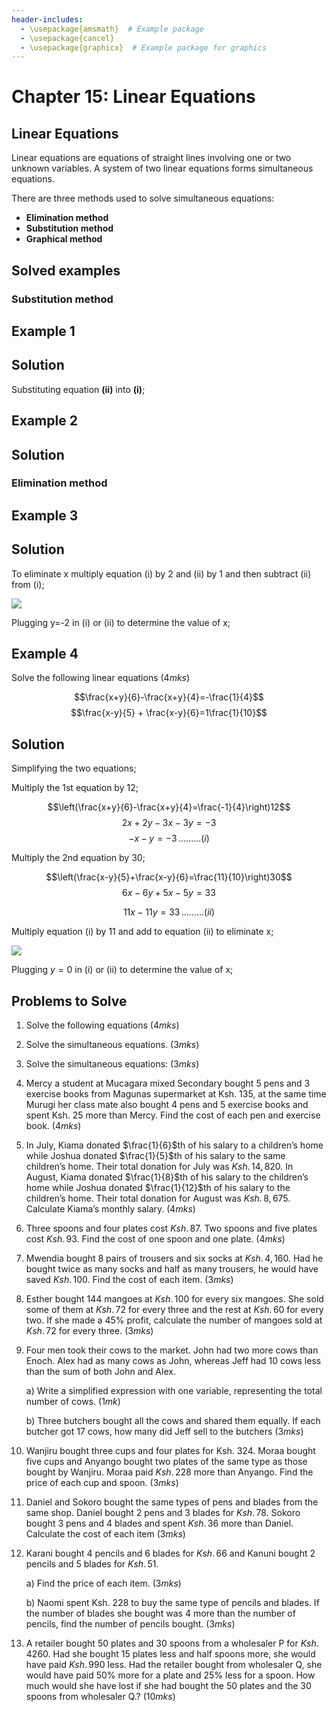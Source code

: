 ```yaml
---
header-includes:
  - \usepackage{amsmath}  # Example package
  - \usepackage{cancel}
  - \usepackage{graphicx}  # Example package for graphics
---
```


# Chapter 15: Linear Equations {.unnumbered}

## Linear Equations {.unnumbered}

Linear equations are equations of straight lines involving one or two
unknown variables. A system of two linear equations forms simultaneous
equations.

There are three methods used to solve simultaneous equations:

-   **Elimination method**
-   **Substitution method**
-   **Graphical method**

## Solved examples

### Substitution method

::: {.callout-note collapse="false"}
## Example 1

```{=latex}
\begin{align*}
2x - 3y & = -13 \quad \quad \quad (i) \\
y & = 2x + 7 \quad \quad \quad (ii)
\end{align*}
```
:::

::: {.callout-caution collapse="true"}
## Solution

Substituting equation **(ii)** into **(i)**;

```{=latex}
\begin{align*}
  2x - 3(2x + 7) & = -13 \\
  2x - 6x - 21 & = -13 \\
  -4x & = -13 + 21 \\
  \frac{\cancel{-4}x}{\cancel{-4}} & = \frac{\cancelto{-2}{8}}{\cancel{-4}} \\
  x & = -2 
\end{align*}
```

```{=latex}
  \begin{align*}
 but,\, y&=2x+7\\
 Solve\, for\, y:\\
 y&=2(-2)+7\\
 &=3\\ \therefore Solution \,set&=(-2,3)
 \end{align*}
```
:::

::: {.callout-note collapse="false"}
## Example 2

```{=latex}
\begin{align*}
7x + 15y &= 22...\hspace{2cm} (i)\\
8x + 17y &= 25...\hspace{2cm} (ii)\\
\end{align*}
```
:::

::: {.callout-caution collapse="true"}
## Solution

```{=latex}
\begin{align*}
Solving\, for\, x\, in \,(i);\\
x&=\frac{22-15y}{7}\\
substituting \,x=\frac{22-15y}{7} \,in \,(ii)\\
8\left(\frac{22-15y}{7}\right)+17y&=25\\
Multiplying \,both\, side\, by \,7;\\
176-120y+119y&=175\\
\cancel{-}y&=\cancel{-}1\\
y&=1\\ then \, , \,x&=\frac{22-15(1)}{7}\\
&x=1\\
\therefore Solution \,set&=(1,1)
\end{align*}
```
:::

### Elimination method

::: {.callout-note collapse="false"}
## Example 3

```{=latex}
\begin{align*}
3x-7y&=13... \hspace{2cm} (i)\\
6x - 5y& = 8...  \hspace{2.1cm} (ii)
\end{align*}
```
:::

::: {.callout-caution collapse="true"}
## Solution

To eliminate x multiply equation (i) by 2 and (ii) by 1 and then
subtract (ii) from (i);

![](images/Li_eq_Ex3.png)

Plugging y=-2 in (i) or (ii) to determine the value of x;

```{=latex}
\begin{align*}
3x-7(-2)&=13\\
3x+14&=13\\3x&=-1\\
\frac{\cancel{3}x}{\cancel{3}}&=-\frac{1}{3}\\
x&=\frac{-1}{3}\\ Solution\, set&=(-\frac{1}{3},-2)
\end{align*}
```
:::

::: {.callout-note collapse="false"}
## Example 4

Solve the following linear equations $(4mks)$

$$\frac{x+y}{6}-\frac{x+y}{4}=-\frac{1}{4}$$
$$\frac{x-y}{5} + \frac{x-y}{6}=1\frac{1}{10}$$
:::

::: {.callout-caution collapse="true"}
## Solution

Simplifying the two equations;

Multiply the 1st equation by 12;

$$\left(\frac{x+y}{6}-\frac{x+y}{4}=\frac{-1}{4}\right)12$$
$$2x+2y-3x-3y=-3$$ $$-x-y=-3 \,\ldots \ldots\ldots(i)$$

Multiply the 2nd equation by 30;

$$\left(\frac{x-y}{5}+\frac{x-y}{6}=\frac{11}{10}\right)30$$
$$6x-6y+5x-5y=33$$

$$11x-11y=33 \, \ldots\ldots\ldots (ii)$$

Multiply equation (i) by 11 and add to equation (ii) to eliminate x;

![](images/Li_eq_Ex4.png)

Plugging $y= 0$ in (i) or (ii) to determine the value of x;

```{=latex}
\begin{align*}
-x-y(0)&=-3\\
-x&=-3\\x&=3\\
\therefore Solution \,set&=(3,0)
\end{align*}
```
:::

::: {.callout-note collapse="false"}
## Problems to Solve

1.  Solve the following equations  $(4mks)$


```{=latex}
\begin{equation}
\begin{split}
\frac{3y-2x}{15}+\frac{2x+1}{3}&=2\\
\frac{2x-3y}{15}-\frac{1-x}{3}&=1
\end{split}
\end{equation}
```

2.  Solve the simultaneous equations.  $(3mks)$

```{=latex}
    \begin{align*}
    2x+3y &= 4\\
    x + 4y &= 7
    \end{align*}
```
3.  Solve the simultaneous equations:  $(3mks)$

```{=latex}
\begin{align*}
2x -y+ 2 &= 0 \\
-3y + x &= -6 
\end{align*}
```

4.  Mercy a student at Mucagara mixed Secondary bought 5 pens and 3
    exercise books from Magunas supermarket at Ksh. 135, at the same
    time Murugi her class mate also bought 4 pens and 5 exercise books
    and spent Ksh. 25 more than Mercy. Find the cost of each pen and
    exercise book.  $(4mks)$

5.  In July, Kiama donated $\frac{1}{6}$th of his salary to a children's
    home while Joshua donated $\frac{1}{5}$th of his salary to the same
    children's home. Their total donation for July was $Ksh.\, 14,820$.
    In August, Kiama donated $\frac{1}{8}$th of his salary to the
    children's home while Joshua donated $\frac{1}{12}$th of his salary
    to the children's home. Their total donation for August was
    $Ksh.\, 8,675$. Calculate Kiama's monthly salary.   $(4mks)$

6.  Three spoons and four plates cost $Ksh. \,87$. Two spoons and five
    plates cost $Ksh.\, 93$. Find the cost of one spoon and one plate.
     $(4mks)$

7.  Mwendia bought 8 pairs of trousers and six socks at $Ksh.\, 4,160$.
    Had he bought twice as many socks and half as many trousers, he
    would have saved $Ksh.\, 100$. Find the cost of each item.
     $(3mks)$

8.  Esther bought 144 mangoes at $Ksh.\, 100$ for every six mangoes. She
    sold some of them at $Ksh.\, 72$ for every three and the rest at
    $Ksh.\, 60$ for every two. If she made a 45% profit, calculate the
    number of mangoes sold at $Ksh.\, 72$ for every three.
     $(3mks)$

9.  Four men took their cows to the market. John had two more cows than
    Enoch. Alex had as many cows as John, whereas Jeff had 10 cows less
    than the sum of both John and Alex.

    a\) Write a simplified expression with one variable, representing
    the total number of cows.  $(1mk)$

    b\) Three butchers bought all the cows and shared them equally. If
    each butcher got 17 cows, how many did Jeff sell to the butchers
     $(3mks)$

10. Wanjiru bought three cups and four plates for Ksh. 324. Moraa bought
    five cups and Anyango bought two plates of the same type as those
    bought by Wanjiru. Moraa paid $Ksh.\, 228$ more than Anyango. Find
    the price of each cup and spoon.  $(3mks)$

11. Daniel and Sokoro bought the same types of pens and blades from the
    same shop. Daniel bought 2 pens and 3 blades for $Ksh.\, 78$. Sokoro
    bought 3 pens and 4 blades and spent $Ksh.\, 36$ more than Daniel.
    Calculate the cost of each item  $(3mks)$

12. Karani bought 4 pencils and 6 blades for $Ksh.\, 66$ and Kanuni
    bought 2 pencils and 5 blades for $Ksh.\, 51$.

    a\) Find the price of each item. $(3mks)$

    b\) Naomi spent Ksh. 228 to buy the same type of pencils and blades.
    If the number of blades she bought was 4 more than the number of
    pencils, find the number of pencils bought.  $(3mks)$

13. A retailer bought 50 plates and 30 spoons from a wholesaler P for
    $Ksh.\, 4260$. Had she bought 15 plates less and half spoons more,
    she would have paid $Ksh. \,990$ less. Had the retailer bought from
    wholesaler Q, she would have paid 50% more for a plate and 25% less
    for a spoon. How much would she have lost if she had bought the 50
    plates and the 30 spoons from wholesaler Q.?     $(10mks)$
:::
